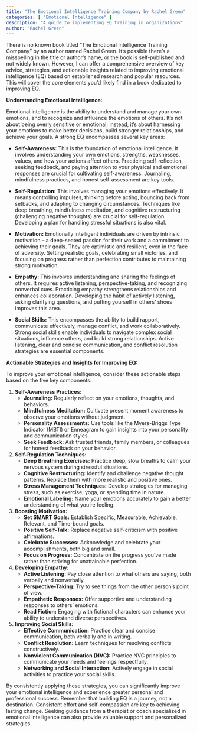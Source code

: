 ```yaml
---
title: "The Emotional Intelligence Training Company by Rachel Green"
categories: [ "Emotional Intelligence" ]
description: "A guide to implementing EQ training in organizations"
author: "Rachel Green"
---
```

There is no known book titled "The Emotional Intelligence Training Company" by an author named Rachel Green.  It's possible there's a misspelling in the title or author's name, or the book is self-published and not widely known.  However, I can offer a comprehensive overview of key advice, strategies, and actionable insights related to improving emotional intelligence (EQ) based on established research and popular resources.  This will cover the core elements you'd likely find in a book dedicated to improving EQ.


**Understanding Emotional Intelligence:**

Emotional intelligence is the ability to understand and manage your own emotions, and to recognize and influence the emotions of others. It's not about being overly sensitive or emotional; instead, it's about harnessing your emotions to make better decisions, build stronger relationships, and achieve your goals.  A strong EQ encompasses several key areas:

* **Self-Awareness:** This is the foundation of emotional intelligence.  It involves understanding your own emotions, strengths, weaknesses, values, and how your actions affect others.  Practicing self-reflection, seeking feedback, and paying attention to your physical and emotional responses are crucial for cultivating self-awareness.  Journaling, mindfulness practices, and honest self-assessment are key tools.

* **Self-Regulation:**  This involves managing your emotions effectively. It means controlling impulses, thinking before acting, bouncing back from setbacks, and adapting to changing circumstances.  Techniques like deep breathing, mindfulness meditation, and cognitive restructuring (challenging negative thoughts) are crucial for self-regulation.  Developing a plan for handling stressful situations is also vital.

* **Motivation:** Emotionally intelligent individuals are driven by intrinsic motivation – a deep-seated passion for their work and a commitment to achieving their goals. They are optimistic and resilient, even in the face of adversity. Setting realistic goals, celebrating small victories, and focusing on progress rather than perfection contributes to maintaining strong motivation.

* **Empathy:** This involves understanding and sharing the feelings of others. It requires active listening, perspective-taking, and recognizing nonverbal cues. Practicing empathy strengthens relationships and enhances collaboration.  Developing the habit of actively listening, asking clarifying questions, and putting yourself in others' shoes improves this area.

* **Social Skills:** This encompasses the ability to build rapport, communicate effectively, manage conflict, and work collaboratively.  Strong social skills enable individuals to navigate complex social situations, influence others, and build strong relationships.  Active listening, clear and concise communication, and conflict resolution strategies are essential components.


**Actionable Strategies and Insights for Improving EQ:**

To improve your emotional intelligence, consider these actionable steps based on the five key components:

1. **Self-Awareness Practices:**
    * **Journaling:** Regularly reflect on your emotions, thoughts, and behaviors.
    * **Mindfulness Meditation:** Cultivate present moment awareness to observe your emotions without judgment.
    * **Personality Assessments:**  Use tools like the Myers-Briggs Type Indicator (MBTI) or Enneagram to gain insights into your personality and communication styles.
    * **Seek Feedback:** Ask trusted friends, family members, or colleagues for honest feedback on your behavior.

2. **Self-Regulation Techniques:**
    * **Deep Breathing Exercises:**  Practice deep, slow breaths to calm your nervous system during stressful situations.
    * **Cognitive Restructuring:** Identify and challenge negative thought patterns.  Replace them with more realistic and positive ones.
    * **Stress Management Techniques:** Develop strategies for managing stress, such as exercise, yoga, or spending time in nature.
    * **Emotional Labeling:** Name your emotions accurately to gain a better understanding of what you're feeling.

3. **Boosting Motivation:**
    * **Set SMART Goals:**  Establish Specific, Measurable, Achievable, Relevant, and Time-bound goals.
    * **Positive Self-Talk:**  Replace negative self-criticism with positive affirmations.
    * **Celebrate Successes:** Acknowledge and celebrate your accomplishments, both big and small.
    * **Focus on Progress:**  Concentrate on the progress you've made rather than striving for unattainable perfection.

4. **Developing Empathy:**
    * **Active Listening:**  Pay close attention to what others are saying, both verbally and nonverbally.
    * **Perspective-Taking:**  Try to see things from the other person's point of view.
    * **Empathetic Responses:** Offer supportive and understanding responses to others' emotions.
    * **Read Fiction:**  Engaging with fictional characters can enhance your ability to understand diverse perspectives.

5. **Improving Social Skills:**
    * **Effective Communication:**  Practice clear and concise communication, both verbally and in writing.
    * **Conflict Resolution:**  Learn techniques for resolving conflicts constructively.
    * **Nonviolent Communication (NVC):**  Practice NVC principles to communicate your needs and feelings respectfully.
    * **Networking and Social Interaction:**  Actively engage in social activities to practice your social skills.


By consistently applying these strategies, you can significantly improve your emotional intelligence and experience greater personal and professional success. Remember that building EQ is a journey, not a destination. Consistent effort and self-compassion are key to achieving lasting change.  Seeking guidance from a therapist or coach specialized in emotional intelligence can also provide valuable support and personalized strategies.

